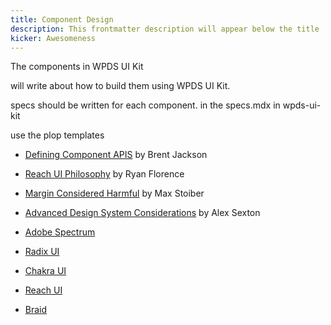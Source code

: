 ```yaml
---
title: Component Design
description: This frontmatter description will appear below the title
kicker: Awesomeness
---
```


The components in WPDS UI Kit

will write about how to build them using WPDS UI Kit.

specs should be written for each component. in the specs.mdx in wpds-ui-kit

use the plop templates

-   [Defining Component APIS](https://jxnblk.com/blog/defining-component-apis-in-react/) by Brent Jackson
-   [Reach UI Philosophy](https://gist.github.com/ryanflorence/e5c794e6093d16a69fa88d2112a292f7) by Ryan Florence
-   [Margin Considered Harmful](https://mxstbr.com/thoughts/margin/) by Max Stoiber
-   [Advanced Design System Considerations](https://www.youtube.com/watch?v=EDyiaDJJu-4) by Alex Sexton

-   [Adobe Spectrum](https://react-spectrum.adobe.com/react-spectrum/index.html)
-   [Radix UI](https://www.radix-ui.com/)
-   [Chakra UI](https://chakra-ui.com/)
-   [Reach UI](https://reach.tech/)
-   [Braid](https://seek-oss.github.io/braid-design-system/)
